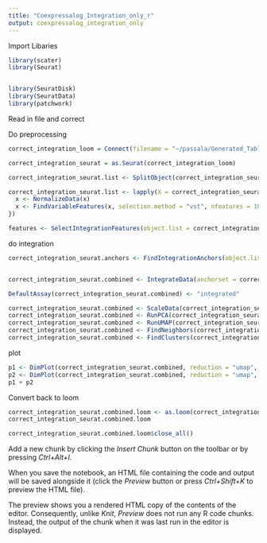 ```yaml
---
title: "Coexpressalog_Integration_only_r"
output: coexpressalog_integration_only
---
```

Import Libaries


```r
library(scater)
library(Seurat)


library(SeuratDisk)
library(SeuratData)
library(patchwork)
```
Read in file and correct

Do preprocessing

```r

correct_integration_loom = Connect(filename = "~/passala/Generated_Tables/Temp_junk/slimmed_concatenated_rice_maize_genes_aligned_with_only_coexpressalogs.loom", mode = "r")

correct_integration_seurat = as.Seurat(correct_integration_loom)

correct_integration_seurat.list <- SplitObject(correct_integration_seurat, split.by = "Species")

correct_integration_seurat.list <- lapply(X = correct_integration_seurat.list, FUN = function(x) {
  x <- NormalizeData(x)
  x <- FindVariableFeatures(x, selection.method = "vst", nfeatures = 1000)
})

features <- SelectIntegrationFeatures(object.list = correct_integration_seurat.list)


```

do integration

```r

correct_integration_seurat.anchors <- FindIntegrationAnchors(object.list = correct_integration_seurat.list, anchor.features = features)


correct_integration_seurat.combined <- IntegrateData(anchorset = correct_integration_seurat.anchors)

DefaultAssay(correct_integration_seurat.combined) <- "integrated"

correct_integration_seurat.combined <- ScaleData(correct_integration_seurat.combined, verbose = FALSE)
correct_integration_seurat.combined <- RunPCA(correct_integration_seurat.combined, npcs = 30, verbose = FALSE)
correct_integration_seurat.combined <- RunUMAP(correct_integration_seurat.combined, reduction = "pca", dims = 1:20)
correct_integration_seurat.combined <- FindNeighbors(correct_integration_seurat.combined, reduction = "pca", dims = 1:30)
correct_integration_seurat.combined <- FindClusters(correct_integration_seurat.combined, resolution = 0.5)

```
plot
```r
p1 <- DimPlot(correct_integration_seurat.combined, reduction = "umap", group.by = "Species")
p2 <- DimPlot(correct_integration_seurat.combined, reduction = "umap", group.by = "Cell.Cluster.Annotation")
p1 + p2

```
Convert back to loom

```r
correct_integration_seurat.combined.loom <- as.loom(correct_integration_seurat.combined, filename = "~/passala/Generated_Tables/Temp_junk/integrated_by_default_seurat_only_coexpressalogs.loom", verbose = FALSE)
correct_integration_seurat.combined.loom
```
```r
correct_integration_seurat.combined.loom$close_all()
```

Add a new chunk by clicking the *Insert Chunk* button on the toolbar or by pressing *Ctrl+Alt+I*.

When you save the notebook, an HTML file containing the code and output will be saved alongside it (click the *Preview* button or press *Ctrl+Shift+K* to preview the HTML file).

The preview shows you a rendered HTML copy of the contents of the editor. Consequently, unlike *Knit*, *Preview* does not run any R code chunks. Instead, the output of the chunk when it was last run in the editor is displayed.
